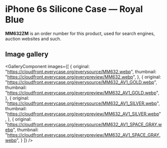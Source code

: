 
# iPhone 6s Silicone Case — Royal Blue

<Callout type='info' emoji='👉🏻'>**MM632ZM** is an order number for this product, used for search engines, auction websites and such.</Callout>

## Image gallery

<GalleryComponent
    images={[
      {
        original: "https://cloudfront.everycase.org/everysource/MM632.webp",
        thumbnail: "https://cloudfront.everycase.org/everypreview/MM632.webp",
      },
      {
        original: "https://cloudfront.everycase.org/everysource/MM632_AV1_GOLD.webp",
        thumbnail: "https://cloudfront.everycase.org/everypreview/MM632_AV1_GOLD.webp",
      },
      {
        original: "https://cloudfront.everycase.org/everysource/MM632_AV1_SILVER.webp",
        thumbnail: "https://cloudfront.everycase.org/everypreview/MM632_AV1_SILVER.webp",
      },
      {
        original: "https://cloudfront.everycase.org/everysource/MM632_AV1_SPACE_GRAY.webp",
        thumbnail: "https://cloudfront.everycase.org/everypreview/MM632_AV1_SPACE_GRAY.webp",
      }
    ]}
  />
